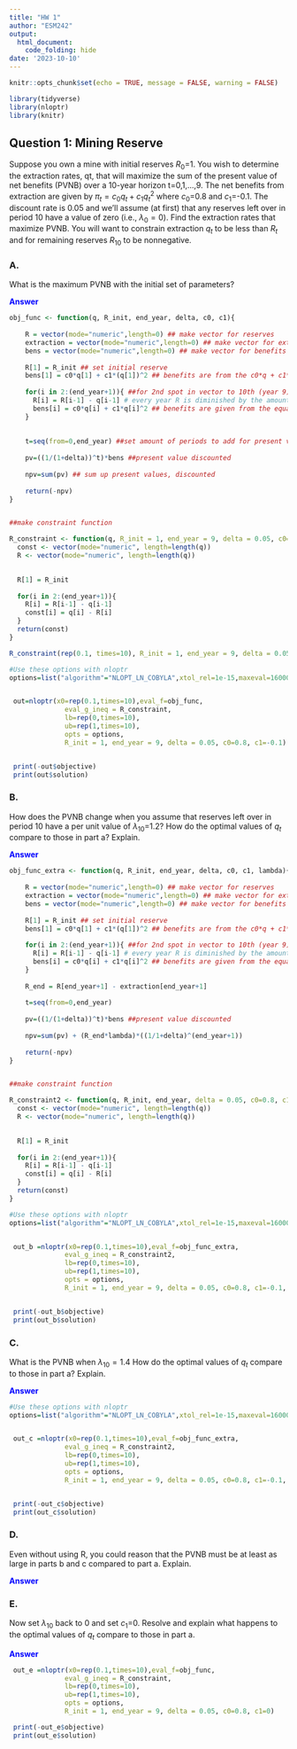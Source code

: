 ```yaml
---
title: "HW 1"
author: "ESM242"
output: 
  html_document:
    code_folding: hide
date: '2023-10-10'
---
```


```r
knitr::opts_chunk$set(echo = TRUE, message = FALSE, warning = FALSE)
```

```r
library(tidyverse)
library(nloptr)
library(knitr)
```


## Question 1: Mining Reserve {.tabset}


Suppose you own a mine with initial reserves $R_0$=1. You wish to determine the extraction rates, qt, that will maximize the sum of the present value of net benefits (PVNB) over a 10-year horizon t=0,1,…,9.  The net benefits from extraction are given by $\pi_t=c_0q_t+c_1q_t^2$ where $c_0$=0.8 and $c_1$=-0.1.  The discount rate is 0.05 and we’ll assume (at first) that any reserves left over in period 10 have a value of zero (i.e., $\lambda_0=0$). Find the extraction rates that maximize PVNB.  You will want to constrain extraction $q_t$ to be less than $R_t$ and for remaining reserves $R_{10}$ to be nonnegative.  

### A. 

What is the maximum PVNB with the initial set of parameters?

<span style="color: blue;">**Answer**</span>


```r
obj_func <- function(q, R_init, end_year, delta, c0, c1){
  
    R = vector(mode="numeric",length=0) ## make vector for reserves
    extraction = vector(mode="numeric",length=0) ## make vector for extraction rates (q)
    bens = vector(mode="numeric",length=0) ## make vector for benefits
    
    R[1] = R_init ## set initial reserve 
    bens[1] = c0*q[1] + c1*(q[1])^2 ## benefits are from the c0*q + c1*q^2
    
    for(i in 2:(end_year+1)){ ##for 2nd spot in vector to 10th (year 9)
      R[i] = R[i-1] - q[i-1] # every year R is diminished by the amount extracted
      bens[i] = c0*q[i] + c1*q[i]^2 ## benefits are given from the equation
    }
    
    
    t=seq(from=0,end_year) ##set amount of periods to add for present value 
  
    pv=((1/(1+delta))^t)*bens ##present value discounted
  
    npv=sum(pv) ## sum up present values, discounted
    
    return(-npv)
}


##make constraint function

R_constraint <- function(q, R_init = 1, end_year = 9, delta = 0.05, c0=0.8, c1=-0.1){
  const <- vector(mode="numeric", length=length(q))
  R <- vector(mode="numeric", length=length(q))

  
  R[1] = R_init
  
  for(i in 2:(end_year+1)){
    R[i] = R[i-1] - q[i-1]
    const[i] = q[i] - R[i]
  }
  return(const)
}

R_constraint(rep(0.1, times=10), R_init = 1, end_year = 9, delta = 0.05, c0=0.8, c1=-0.1)

#Use these options with nloptr
options=list("algorithm"="NLOPT_LN_COBYLA",xtol_rel=1e-15,maxeval=16000)


 out=nloptr(x0=rep(0.1,times=10),eval_f=obj_func,
              eval_g_ineq = R_constraint,
              lb=rep(0,times=10),
              ub=rep(1,times=10),
              opts = options, 
              R_init = 1, end_year = 9, delta = 0.05, c0=0.8, c1=-0.1)


 print(-out$objective)
 print(out$solution)


```




### B.

How does the PVNB change when you assume that reserves left over in period 10 have a per unit value of $\lambda_{10}$=1.2? How do the optimal values of $q_t$ compare to those in part a? Explain.

<span style="color: blue;">**Answer**
</span>

```r


obj_func_extra <- function(q, R_init, end_year, delta, c0, c1, lambda){
  
    R = vector(mode="numeric",length=0) ## make vector for reserves
    extraction = vector(mode="numeric",length=0) ## make vector for extraction rates (q)
    bens = vector(mode="numeric",length=0) ## make vector for benefits
    
    R[1] = R_init ## set initial reserve 
    bens[1] = c0*q[1] + c1*(q[1])^2 ## benefits are from the c0*q + c1*q^2
    
    for(i in 2:(end_year+1)){ ##for 2nd spot in vector to 10th (year 9)
      R[i] = R[i-1] - q[i-1] # every year R is diminished by the amount extracted
      bens[i] = c0*q[i] + c1*q[i]^2 ## benefits are given from the equation
    }
    
    R_end = R[end_year+1] - extraction[end_year+1]
    
    t=seq(from=0,end_year) 
  
    pv=((1/(1+delta))^t)*bens ##present value discounted
  
    npv=sum(pv) + (R_end*lambda)*((1/1+delta)^(end_year+1))
    
    return(-npv)
}


##make constraint function

R_constraint2 <- function(q, R_init, end_year, delta = 0.05, c0=0.8, c1=-0.1, lambda=1.2){
  const <- vector(mode="numeric", length=length(q))
  R <- vector(mode="numeric", length=length(q))

  
  R[1] = R_init
  
  for(i in 2:(end_year+1)){
    R[i] = R[i-1] - q[i-1]
    const[i] = q[i] - R[i]
  }
  return(const)
}

#Use these options with nloptr
options=list("algorithm"="NLOPT_LN_COBYLA",xtol_rel=1e-15,maxeval=16000)


 out_b =nloptr(x0=rep(0.1,times=10),eval_f=obj_func_extra,
              eval_g_ineq = R_constraint2,
              lb=rep(0,times=10),
              ub=rep(1,times=10),
              opts = options, 
              R_init = 1, end_year = 9, delta = 0.05, c0=0.8, c1=-0.1, lambda=1.2)


 print(-out_b$objective)
 print(out_b$solution)
```




### C.

What is the PVNB when $\lambda_{10}=1.4$ How do the optimal values of $q_t$ compare to those in part a? Explain.

<span style="color: blue;">**Answer**
</span>

```r
#Use these options with nloptr
options=list("algorithm"="NLOPT_LN_COBYLA",xtol_rel=1e-15,maxeval=16000)


 out_c =nloptr(x0=rep(0.1,times=10),eval_f=obj_func_extra,
              eval_g_ineq = R_constraint2,
              lb=rep(0,times=10),
              ub=rep(1,times=10),
              opts = options, 
              R_init = 1, end_year = 9, delta = 0.05, c0=0.8, c1=-0.1, lambda=1.4)


 print(-out_c$objective)
 print(out_c$solution)

```




### D.

Even without using R, you could reason that the PVNB must be at least as large in parts b and c compared to part a. Explain.

<span style="color: blue;">**Answer**
</span>




### E.

Now set $\lambda_{10}$ back to 0 and set $c_1$=0. Resolve and explain what happens to the optimal values of $q_t$ compare to those in part a. 

<span style="color: blue;">**Answer**
</span>

```r

 out_e =nloptr(x0=rep(0.1,times=10),eval_f=obj_func,
              eval_g_ineq = R_constraint,
              lb=rep(0,times=10),
              ub=rep(1,times=10),
              opts = options, 
              R_init = 1, end_year = 9, delta = 0.05, c0=0.8, c1=0)

 print(-out_e$objective)
 print(out_e$solution)

```




